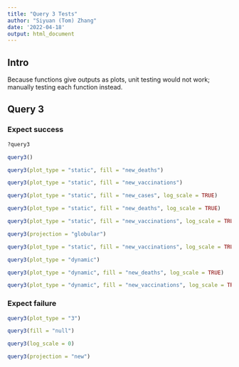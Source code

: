 ```yaml
---
title: "Query 3 Tests"
author: "Siyuan (Tom) Zhang"
date: '2022-04-18'
output: html_document
---
```


## Intro

Because functions give outputs as plots, unit testing would not work; manually testing each function instead.

## Query 3

### Expect success

```r
?query3
```

```r
query3()
```

```r
query3(plot_type = "static", fill = "new_deaths")
```

```r
query3(plot_type = "static", fill = "new_vaccinations")
```

```r
query3(plot_type = "static", fill = "new_cases", log_scale = TRUE)
```

```r
query3(plot_type = "static", fill = "new_deaths", log_scale = TRUE)
```

```r
query3(plot_type = "static", fill = "new_vaccinations", log_scale = TRUE)
```

```r
query3(projection = "globular")
```

```r
query3(plot_type = "static", fill = "new_vaccinations", log_scale = TRUE, projection = "gilbert")
```

```r
query3(plot_type = "dynamic")
```

```r
query3(plot_type = "dynamic", fill = "new_deaths", log_scale = TRUE)
```

```r
query3(plot_type = "dynamic", fill = "new_vaccinations", log_scale = TRUE, projection = "gilbert")
```

### Expect failure

```r
query3(plot_type = "3")
```

```r
query3(fill = "null")
```

```r
query3(log_scale = 0)
```

```r
query3(projection = "new")
```
